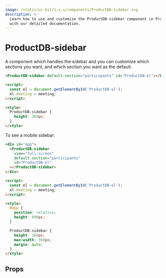 ```yaml
---
image: /static/ui-kit/1.x.x/components/ProductDB-sidebar.svg
description: >-
  Learn how to use and customize the ProductDB-sidebar component in ProductDB's UI Kit
  with our detailed documentation.
---
```


# ProductDB-sidebar

A component which handles the sidebar and
you can customize which sections you want, and which section you want as the default.

```html
<ProductDB-sidebar default-section="participants" id="ProductDB-el"></ProductDB-sidebar>

<script>
  const el = document.getElementById('ProductDB-el');
  el.meeting = meeting;
</script>

<style>
  ProductDB-sidebar {
    height: 360px;
  }
</style>
```

To see a mobile sidebar:

```html
<div id="app">
  <ProductDB-sidebar
    view="full-screen"
    default-section="participants"
    id="ProductDB-el"
  ></ProductDB-sidebar>
</div>

<script>
  const el = document.getElementById('ProductDB-el');
  el.meeting = meeting;
</script>

<style>
  #app {
    position: relative;
    height: 600px;
  }

  ProductDB-sidebar {
    height: 360px;
    max-width: 360px;
    margin: auto;
  }
</style>
```

## Props

<PropsTable of="ProductDB-sidebar" />

<head>
  <title>UI Kit ProductDB-sidebar</title>
</head>
